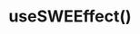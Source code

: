 ---
title: useSWEEffect()
description: A hook to monitor and handle navigation events in your Remix application.
slug: /sw/use-swe-effect
section: Hooks
position: 1
---
